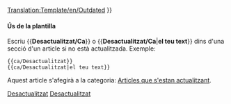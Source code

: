 <noinclude>[[Translation:Template/en/Outdated]]</noinclude>{{ca/Metacaixa d'avís| tipus  = contingut
| imatge = Outdated_content.png | alt = Contingut desactualitzat
| text   = <strong>Desactualitzat</strong><br />
L'article està desactualitzat. Part del seu contingut ja no és exacte a causa dels canvis de l'última versió. Si us plau actualitzeu aquest article. {{#IF: {{{1|}}} |<br>{{{1}}}|}}
}}<includeonly>{{{2|[[Category:ca/Articles que s'estan actualitzant|{{PAGENAME}}]]}}}</includeonly><noinclude>

====Ús de la plantilla====
Escriu <nowiki>{{</nowiki>'''Desactualitzat/Ca'''<nowiki>}}</nowiki> o <nowiki>{{</nowiki>'''Desactualitzat/Ca'''|'''el teu text'''<nowiki>}}</nowiki> dins d'una secció d'un article si no està actualitzada. Exemple:
<pre>
{{ca/Desactualitzat}} 
{{ca/Desactualitzat|el teu text}}
</pre>
Aquest article s'afegirà a la categoria: [[Category/ca/Articles que s'estan actualitzant|Articles que s'estan actualitzant]].

[[Category:ca/Plantilles|Desactualitzat]][[Category:ca/Caixes de missatges|Desactualitzat]]</noinclude>
